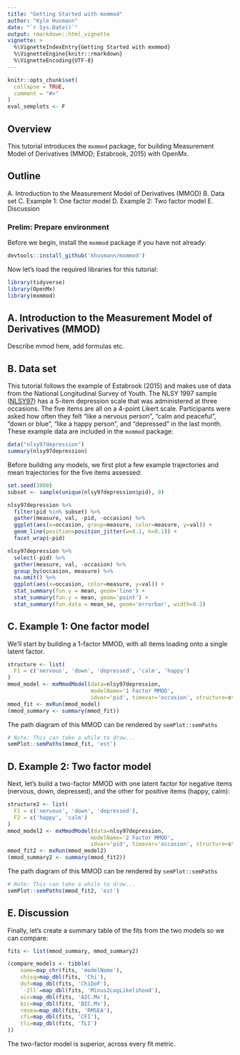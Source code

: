 ```yaml
---
title: "Getting Started with mxmmod"
author: "Kyle Husmann"
date: "`r Sys.Date()`"
output: rmarkdown::html_vignette
vignette: >
  %\VignetteIndexEntry{Getting Started with mxmmod}
  %\VignetteEngine{knitr::rmarkdown}
  %\VignetteEncoding{UTF-8}
---
```


```r
knitr::opts_chunk$set(
  collapse = TRUE,
  comment = "#>"
)
eval_semplots <- F
```

## Overview

This tutorial introduces the `mxmmod` package, for building Measurement Model of Derivatives (MMOD; Estabrook, 2015) with OpenMx.

## Outline

A. Introduction to the Measurement Model of Derivatives (MMOD)
B. Data set
C. Example 1: One factor model
D. Example 2: Two factor model
E. Discussion

### Prelim: Prepare environment

Before we begin, install the `mxmmod` package if you have not already:

```r
devtools::install_github('khusmann/mxmmod')
```

Now let's load the required libraries for this tutorial:

```r
library(tidyverse)
library(OpenMx)
library(mxmmod)
```

## A. Introduction to the Measurement Model of Derivatives (MMOD)

Describe mmod here, add formulas etc.

## B. Data set

This tutorial follows the example of Estabrook (2015) and makes use of data from the National Longitudinal Survey of Youth. The NLSY 1997 sample ([NLSY97](https://www.bls.gov/nls/nlsy97.htm)) has a 5-item depression scale that was administered at three occasions. The five items are all on a 4-point Likert scale. Participants were asked how often they felt "like a nervous person", "calm and peaceful", "down or blue", "like a happy person", and "depressed" in the last month. These  example data are included in the `mxmmod` package:

```r
data("nlsy97depression")
summary(nlsy97depression)
```

Before building any models, we first plot a few example trajectories and mean trajectories for the five items assessed:

```r
set.seed(1000)
subset <- sample(unique(nlsy97depression$pid), 9)

nlsy97depression %>%
  filter(pid %in% subset) %>%
  gather(measure, val, -pid, -occasion) %>%
  ggplot(aes(x=occasion, group=measure, color=measure, y=val)) +
  geom_line(position=position_jitter(w=0.1, h=0.1)) +
  facet_wrap(~pid)
```

```r
nlsy97depression %>%
  select(-pid) %>%
  gather(measure, val, -occasion) %>%
  group_by(occasion, measure) %>%
  na.omit() %>%
  ggplot(aes(x=occasion, color=measure, y=val)) +
  stat_summary(fun.y = mean, geom='line') +
  stat_summary(fun.y = mean, geom='point') +
  stat_summary(fun.data = mean_se, geom='errorbar', width=0.2)
```

## C. Example 1: One factor model

We'll start by building a 1-factor MMOD, with all items loading onto a single latent factor.

```r
structure <- list(
  F1 = c('nervous', 'down', 'depressed', 'calm', 'happy')
)
mmod_model <- mxMmodModel(data=nlsy97depression,
                          modelName='1 Factor MMOD',
                          idvar='pid', timevar='occasion', structure=structure, fiml=F)
mmod_fit <- mxRun(mmod_model)
(mmod_summary <- summary(mmod_fit))
```

The path diagram of this MMOD can be rendered by `semPlot::semPaths`

```r
# Note: This can take a while to draw...
semPlot::semPaths(mmod_fit, 'est')
```


## D. Example 2: Two factor model

Next, let's build a two-factor MMOD with one latent factor for negative items (nervous, down, depressed), and the other for positive items (happy, calm):

```r
structure2 <- list(
  F1 = c('nervous', 'down', 'depressed'),
  F2 = c('happy', 'calm')
)
mmod_model2 <- mxMmodModel(data=nlsy97depression,
                          modelName='2 Factor MMOD',
                          idvar='pid', timevar='occasion', structure=structure2)
mmod_fit2 <- mxRun(mmod_model2)
(mmod_summary2 <- summary(mmod_fit2))
```

The path diagram of this MMOD can be rendered by `semPlot::semPaths`

```r
# Note: This can take a while to draw...
semPlot::semPaths(mmod_fit2, 'est')
```

## E. Discussion

Finally, let's create a summary table of the fits from the two models so we can compare:

```r
fits <- list(mmod_summary, mmod_summary2)

(compare_models <- tibble(
    name=map_chr(fits, 'modelName'),
    chisq=map_dbl(fits, 'Chi'),
    dof=map_dbl(fits, 'ChiDoF'),
    `-2ll`=map_dbl(fits, 'Minus2LogLikelihood'),
    aic=map_dbl(fits, 'AIC.Mx'),
    bic=map_dbl(fits, 'BIC.Mx'),
    rmsea=map_dbl(fits, 'RMSEA'),
    cfi=map_dbl(fits, 'CFI'),
    tli=map_dbl(fits, 'TLI')  
))
```

The two-factor model is superior, across every fit metric.
